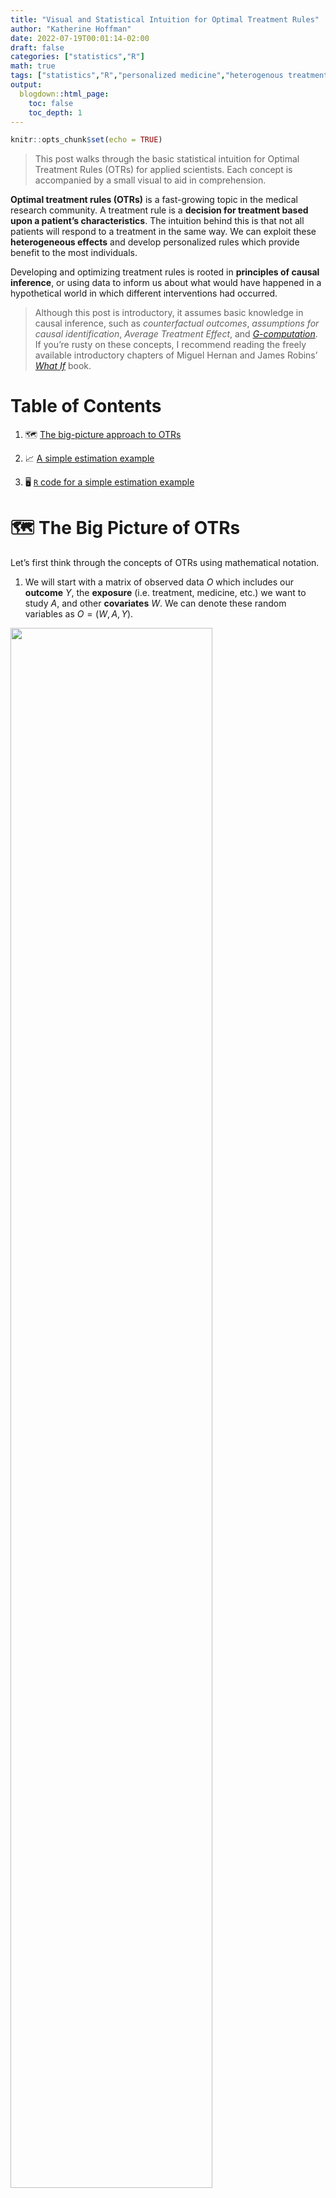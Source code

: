 ```yaml
---
title: "Visual and Statistical Intuition for Optimal Treatment Rules"
author: "Katherine Hoffman"
date: 2022-07-19T00:01:14-02:00
draft: false
categories: ["statistics","R"]
math: true
tags: ["statistics","R","personalized medicine","heterogenous treatment effects"]
output:
  blogdown::html_page:
    toc: false
    toc_depth: 1
---
```



\usepackage{amsmath}
\DeclareMathOperator*{\argmax}{arg\,max}

```r
knitr::opts_chunk$set(echo = TRUE)
```

> This post walks through the basic statistical intuition for Optimal Treatment Rules (OTRs) for applied scientists. Each concept is accompanied by a small visual to aid in comprehension.

**Optimal treatment rules (OTRs)** is a fast-growing topic in the medical research community. A treatment rule is a **decision for treatment based upon a patient's characteristics**. The intuition behind this is that not all patients will respond to a treatment in the same way. We can exploit these **heterogeneous effects** and develop personalized rules which provide benefit to the most individuals.

Developing and optimizing treatment rules is rooted in **principles of causal inference**, or using data to inform us about what would have happened in a hypothetical world in which different interventions had occurred. 

> Although this post is introductory, it assumes basic knowledge in causal inference, such as *counterfactual outcomes*, *assumptions for causal identification*, *Average Treatment Effect*, and [*G-computation*](https://github.com/kathoffman/causal-inference-visual-guides/blob/master/visual-guides/G-Computation.pdf). If you're rusty on these concepts, I recommend reading the freely available introductory chapters of Miguel Hernan and James Robins' [*What If*](https://www.hsph.harvard.edu/miguel-hernan/causal-inference-book/) book.

# Table of Contents

1. 🗺️ [The big-picture approach to OTRs](#the-big-picture-of-otrs)

2. 📈 [A simple estimation example](#estimating-the-otr)

3. 🖥️ [`R` code for a simple estimation example](#r-simulation)

<!-- # This post builds on the following concepts: -->

<!-- - **Counterfactual outcome**: the outcome in a hypothetical world where a unit received a certain intervention or treatment, which might be different from the treatment they actually received. -->

<!-- - Average Treatment Effect:  -->

<!-- - **G-computation:** a form of substitution estimation. In its simplest form for computing the ATE for a binary treatment, the G-comp procedure is: -->
<!--   1. fit a regression for $E[Y|A,W]$ -->
<!--   2. obtain predictions for $\hat{E}[Y|A,W]$ when $A=1$ and $A=0$ -->
<!--   3. take the average difference between $\hat{E}[Y|A=1,W]$ and $\hat{E}[Y|A=0,W]$ -->

<!-- # The FUTURE of Medicine -->

# 🗺️ The Big Picture of OTRs

Let's first think through the concepts of OTRs using mathematical notation.

1. We will start with a matrix of observed data $O$ which includes our **outcome** $Y$, the **exposure** (i.e. treatment, medicine, etc.) we want to study $A$, and other **covariates** $W$. We can denote these random variables as $O = (W, A, Y)$.

![](/img/otr/data_structure.png){width=80%}

<!-- , and visualize it as the following data set. *Note that we are considering a binary exposure for simplicity.* -->

<!-- ![](/img/tmle/1_data_structure.png){width=80%} -->

2. Now consider that we've created some function, $d$, which takes baseline confounders $W$ and outputs a treatment assignment $A$. We can write this mapping function, or **treatment rule**, as: 

<!-- <p style="margin-left: 40px"> -->

$$d: W \rightarrow A$$

![](/img/otr/input_output.png){width=80%}

<!-- <p style="margin-left: 40px">An example in `R` code could be this:</p>  -->

<!-- <p style="margin-left: 40px"> -->
<!-- ```{r} -->
<!-- d <- function(W){ -->
<!--   # assigned treatment A is a vector of length nrow(W) and depends on values of W -->
<!--   # for example, the treatment rule could be if W1 is greater than 5, treat, otherwise, don't treat -->
<!--   A <- ifelse(W[[1]] > 5, 1, 0) -->
<!--   return(A) -->
<!-- } -->
<!-- ``` -->
<!-- </p>  -->

3. We can then think about the **counterfactual outcome**^[Recall that a counterfactual describes a hypothetical world where a unit received a certain intervention or treatment, which might be different from the treatment they actually received] for each observation under the treatment rule $d$. Let's denote this vector of counterfactual outcomes as $Y(d)$.

![](/img/otr/Y_d.png){width=100%}

4. The best treatment rule will **maximize the expected counterfactual outcome**, or $E[Y(d)]$, across the entire population. We can write that using $\argmax$, which means we want to know which argument will return the highest value of a function. In this case, we want to know what treatment rule $d$ returns the highest expected value of the counterfactual outcome, $E[Y(d)]$.

$$\argmax_d E[Y(d)]$$

![](/img/otr/argmax.png){width=70%}


5. We'll call whatever function $d$, or $d(W)$, that maximizes this expected counterfactual outcome for the population $d^*(W)$. **This $d^*(W)$ is our Optimal Treatment Rule.**

![](/img/otr/d_star.png){width=50%}


# 📈 Estimating the OTR

There are many ways to estimate $d^*(W)$. One of the most common ways begins by estimating the **Conditional Average Treatment Effect (CATE)**.

You have probably heard of the Average Treatment Effect (ATE), which is the mean difference in outcomes in a world in which every unit receives the exposure compared to a world in which no unit receives the exposure. In potential outcomes notation, $ATE = E[Y^1-Y^0]$. The CATE is the same formula and description, but within covariate strata $W$.

$$CATE = E[Y^1-Y^0|W]$$

Under standard causal assumptions^[This post is focused on estimation and therefore does not detail the requirements for causal identification, but here I refer to the assumptions of consistency, exchangeability, and positivity.], the CATE for a binary exposure is identifiable under the following formula:

$$\mathrm{CATE}(W) = E[Y|A=1, W] - E[Y|A=0, W]$$
<!-- Compare this to the ATE after identification to clearly see the formula for CATE is the same, minus the outer expectation: -->

<!-- $$\mathrm{ATE}(W) = E[E[Y|A=1, W] - E[Y|A=0, W]]$$ -->



We could estimate the CATE using **G-computation**. If you'd like a review on G-computation, check out this [visual guide](https://github.com/kathoffman/causal-inference-visual-guides/blob/master/visual-guides/G-Computation.pdf).

1. Fit a regression for $E[Y|A,W]$.

![](/img/tmle/2_outcome_fit.png){width=70%}

2. Obtain predicted estimates for $Y$ on datasets where all observations are changed to have $A=1$ and $A=0$ using the model fit from Step 1.

$$\hat{E}[Y|A=1, W]$$

![](/img/tmle/4_Q1.png){width=80%}

$$\hat{E}[Y|A=0, W]$$

![](/img/tmle/5_Q1.png){width=80%}

3. Compute the difference in the predicted $Y$'s for the two datasets from Step 2.

$$\widehat{CATE}(W) = \hat{E}[Y|A=1, W] - \hat{E}[Y|A=0, W]$$

![](/img/otr/cate.png){width=32%}

Then, we could say our OTR is to **give treatment if the value of $CATE(W)$ for that person is positive**, indicating a positive effect of treatment on the outcome $Y$. Likewise, if the value is negative or 0, indicating a negative or neutral effect on the outcome $Y$, that unit would not receive treatment under the OTR.

\usepackage{bbm}

$$ \mathrm{OTR}(W) = \mathbb{1}{ \{\mathrm{CATE}(W) > 0} \}$$

![](/img/otr/cate_assign_legend.png){width=50%}



# 🖥️ `R` simulation

Let's take a look an `R` simulation for the simple estimation of $d^*(W)$ we just described. We can first simulate data of `n` = 500 rows, where we have only one confounder `W`, a binary treatment `A` which depends on `W`, and an outcome `Y` which is continuous and depends on `W` and `A`.

```r
n <- 500
W <- runif(n, 1, 99)
A <- rbinom(n, 1, prob = abs(W/100))
Y <- rnorm(n, 10) + rnorm(n, 2*A) + rnorm(n, 50*W) - rnorm(n, .1*A*W)
df <- data.frame(W, A, Y)
```

We'll run a regression for a saturated linear regression model of $E[Y|A,W]$, then obtain predictions on datasets where `A` is changed to `1` and `0` for all rows. We can then compute the CATE as the difference between these predictions.

```r
fit <- glm(Y~A*W)
E_Y1 <- predict(fit, newdata = data.frame(A = 1, W))
E_Y0 <- predict(fit, newdata = data.frame(A = 0, W))
CATE <- E_Y1 - E_Y0
```

Finally, our optimal treatment rule will be to treat any unit with `CATE > 1`. We can visually see there is benefit for about 1/4 of units in our simulated population.

```r
library(tidyverse)
data.frame(CATE) |>
  mutate(d_star = ifelse(CATE > 0, "Treat", "Do not treat")) |>
  ggplot(aes(CATE, fill=d_star)) +
  geom_histogram(binwidth=.2) +
  theme_bw() +
  scale_fill_manual(values = c("#f2696f","#4984b0")) +
  labs(x="CATE(W)", y = "Count", fill = "Treatment Rule", title="Distribution of CATE(W)")
```


# Improving estimation of $d^*(W)$

There are much more advanced ways to estimate $CATE(W)$ using data-adaptive machine learning techniques and improved statistical properties, e.g. **double robustness**.

We could also estimate $d^*(W)$ directly instead of first estimating $CATE(W)$. We can extend either of these ideas to longitudinal settings, studies with clustering, etc. I've listed some of the resources I am reading to learn about OTRs below. As always I welcome feedback and/or suggestions of additional resources I can include.

# Further reading

These concepts are introductory, so any paper on "optimal treatment rules", "individualized treatment rules", or "heterogeneous treatment effects" should review the ideas discussed here in their introductions.

- For example, this [recent paper](https://arxiv.org/pdf/2004.14497.pdf) by Edward Kennedy discusses one way to evaluate the CATE using doubly robust methods, and gives several other foundational papers in the introduction.

- [This `R` blog post](https://egap.org/resource/10-things-to-know-about-heterogeneous-treatment-effects/) about heterogeneous treatment effects also may be useful for thinking through these issues with real data.

I'll continue to add resources to this list as I discover them. Please reach out if you have recommendations of papers or tutorials (yours or others!) to add to this list.

## Acknowledgments

Thanks to my colleague [Iván Díaz](https://twitter.com/ildiazm) for explaining OTRs to me and reviewing this post.
